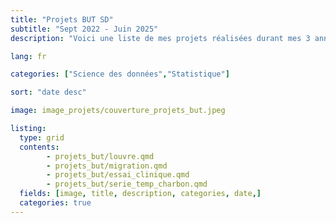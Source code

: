 ```yaml
---
title: "Projets BUT SD"
subtitle: "Sept 2022 - Juin 2025"
description: "Voici une liste de mes projets réalisées durant mes 3 années à l'Institut Universitaire de Technologie de Paris."

lang: fr

categories: ["Science des données","Statistique"]

sort: "date desc"

image: image_projets/couverture_projets_but.jpeg

listing:
  type: grid
  contents: 
        - projets_but/louvre.qmd
        - projets_but/migration.qmd
        - projets_but/essai_clinique.qmd
        - projets_but/serie_temp_charbon.qmd
  fields: [image, title, description, categories, date,]
  categories: true
---
```


